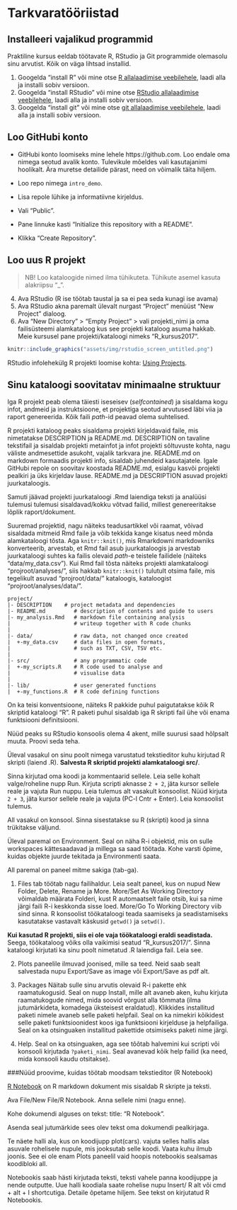 
# Tarkvaratööriistad {#tools}

## Installeeri vajalikud programmid

Praktiline kursus eeldab töötavate R, RStudio ja Git programmide olemasolu sinu arvutist. 
Kõik on väga lihtsad installid.

1. Googelda "install R" või mine otse [R allalaadimise veebilehele](https://cran.r-project.org), laadi alla ja installi sobiv versioon.
2. Googelda "install RStudio" või mine otse [RStudio allalaadimise veebilehele](https://www.rstudio.com/products/rstudio/download/), laadi alla ja installi sobiv versioon.
3. Googelda "install git" või mine otse [git allalaadimise veebilehele](https://git-scm.com/downloads), laadi alla ja installi sobiv versioon.

## Loo GitHubi konto 

- GitHubi konto loomiseks mine lehele https://github.com. Loo endale oma nimega seotud avalik konto. Tulevikule mõeldes vali kasutajanimi hoolikalt. Ära muretse detailide pärast, need on võimalik täita hiljem.

- Loo repo nimega `intro_demo`.
- Lisa repole lühike ja informatiivne kirjeldus. 
- Vali "Public".
- Pane linnuke kasti "Initialize this repository with a README".
- Klikka "Create Repository".

## Loo uus R projekt

> NB! Loo kataloogide nimed ilma tühikuteta. Tühikute asemel kasuta alakriipsu "\_". 

4. Ava RStudio (R ise töötab taustal ja sa ei pea seda kunagi ise avama)
5. Ava RStudio akna paremalt ülevalt nurgast "Project" menüüst "New Project" dialoog.
6. Ava "New Directory" > "Empty Project" > vali projekti_nimi ja oma failisüsteemi alamkataloog kus see projekti kataloog asuma hakkab. Meie kursusel pane projekti/kataloogi nimeks "R_kursus2017".

```r
knitr::include_graphics("assets/img/rstudio_screen_untitled.png")
```

RStudio infolehekülg R projekti loomise kohta: [Using Projects](https://support.rstudio.com/hc/en-us/articles/200526207-Using-Projects).

## Sinu kataloogi soovitatav minimaalne struktuur

Iga R projekt peab olema täiesti iseseisev (_selfcontained_) ja sisaldama kogu infot, andmeid ja instruktsioone, et projektiga seotud arvutused läbi viia ja raport genereerida.
Kõik faili _path_-id peavad olema suhtelised.


R projekti kataloog peaks sisaldama projekti kirjeldavaid faile, mis nimetatakse 
DESCRIPTION ja README.md. 
DESCRIPTION on tavaline tekstifail ja sisaldab projekti metainfot ja infot projekti sõltuvuste kohta, nagu väliste andmesettide asukoht, vajalik tarkvara jne.
README.md on markdown formaadis projekti info, sisaldab juhendeid kasutajatele.
Igale GitHubi repole on soovitav koostada README.md, esialgu kasvõi projekti pealkiri ja üks kirjeldav lause. 
README.md ja DESCRIPTION asuvad projekti juurkataloogis.


Samuti jäävad projekti juurkataloogi .Rmd laiendiga teksti ja analüüsi tulemusi tulemusi sisaldavad/kokku võtvad failid, millest genereeritakse lõplik raport/dokument.


Suuremad projektid, nagu näiteks teadusartikkel või raamat, võivad sisaldada mitmeid Rmd faile ja võib tekkida kange kisatus need mõnda alamkataloogi tõsta. 
Aga `knitr::knit()`, mis Rmarkdowni markdowniks konverteerib, arvestab, et Rmd fail asub juurkataloogis ja arvestab juurkataloogi suhtes ka failis olevaid _path_-e teistele failidele (näiteks "data/my_data.csv"). 
Kui Rmd fail tõsta näiteks projekti alamkataloogi "projroot/analyses/", siis hakkab `knitr::knit()` tulutult otsima faile, mis tegelikult asuvad "projroot/data/" kataloogis, kataloogist "projroot/analyses/data/".  
 
```
project/
|- DESCRIPTION    # project metadata and dependencies
|- README.md         # description of contents and guide to users
|- my_analysis.Rmd   # markdown file containing analysis
|                    # writeup together with R code chunks
|
|- data/             # raw data, not changed once created 
|  +-my_data.csv     # data files in open formats, 
|                    # such as TXT, CSV, TSV etc.
|
|- src/              # any programmatic code
|  +-my_scripts.R    # R code used to analyse and 
|                    # visualise data
|
|- lib/              # user generated functions
|  +-my_functions.R  # R code defining functions
```
On ka teisi konventsioone, näiteks R pakkide puhul paigutatakse kõik R skriptid 
kataloogi "R". 
R paketi puhul sisaldab iga R skripti fail ühe või enama funktsiooni definitsiooni.



Nüüd peaks su RStudio konsoolis olema 4 akent, mille suurusi saad hõlpsalt muuta. Proovi seda teha.

Üleval vasakul on sinu poolt nimega varustatud tekstieditor kuhu kirjutad R skripti (laiend .R).
**Salvesta R skriptid projekti alamkataloogi src/**.

Sinna kirjutad oma koodi ja kommentaarid sellele. 
Leia selle kohalt valge/roheline nupp Run. 
Kirjuta scripti aknasse `2 + 2`, jäta kursor sellele reale ja vajuta Run nuppu. 
Leia tulemus alt vasakult konsoolist. 
Nüüd kirjuta `2 + 3`, jäta kursor sellele reale ja vajuta 
(PC-l Cntr + Enter). 
Leia konsoolist tulemus.

All vasakul on konsool. 
Sinna sisestatakse su R (skripti) kood ja sinna trükitakse väljund.

Üleval paremal on Environment. 
Seal on näha R-i objektid, mis on sulle workspaces kättesaadavad ja millega sa saad töötada. 
Kohe varsti õpime, kuidas objekte juurde tekitada ja Environmenti saata.

All paremal on paneel mitme sakiga (tab-ga). 

1. Files tab töötab nagu failihaldur. 
Leia sealt paneel, kus on nupud New Folder, Delete, Rename ja More. 
More/Set As Working Directory võimaldab määrata Folderi, kust R automaatselt faile otsib, kui sa nime järgi faili R-i keskkonda sisse loed. 
More/Go To Working Directory viib sind sinna. 
R konsoolist töökataloogi teada saamiseks ja seadistamiseks kasutatakse vastavalt käskusid `getwd()` ja `setwd()`.

**Kui kasutad R projekti, siis ei ole vaja töökataloogi eraldi seadistada.**
Seega, töökataloog võiks olla vaikimisi seatud "R_kursus2017/". 
Sinna kataloogi kirjutati ka sinu poolt nimetatud .R laiendiga fail. 
Leia see.

2. Plots paneelile ilmuvad joonised, mille sa teed. Neid saab sealt salvestada nupu Export/Save as image või Export/Save as pdf alt.

3. Packages Näitab sulle sinu arvutis olevaid R-i pakette ehk raamatukogusid. 
Seal on nupp Install, mille alt avaneb aken, kuhu kirjuta raamatukogude nimed, mida soovid võrgust alla tõmmata (ilma jutumärkideta, komadega üksteisest eraldatud). Klikkides installitud paketi nimele avaneb selle paketi helpfail. 
Seal on ka nimekiri kõikidest selle paketi funktsioonidest koos iga funktsiooni kirjelduse ja helpfailiga. 
Seal on ka otsinguaken installitud pakettide otsimiseks paketi nime järgi. 

4. Help. Seal on ka otsinguaken, aga see tõõtab halvemini kui scripti või konsooli kirjutada `?paketi_nimi`. 
Seal avanevad kõik help failid (ka need, mida konsooli kaudu otsitakse). 

###Nüüd proovime, kuidas töötab moodsam tekstieditor (R Notebook)

[R Notebook](http://rmarkdown.rstudio.com/r_notebooks.html) on R markdown dokument mis sisaldab R skripte ja teksti. 

Ava File/New File/R Notebook.
Anna sellele nimi (nagu enne).

Kohe dokumendi alguses on tekst: title: "R Notebook". 

Asenda seal jutumärkide sees olev tekst oma dokumendi pealkirjaga.

Te näete halli ala, kus on koodijupp plot(cars). vajuta selles hallis alas asuvale rohelisele nupule, mis jooksutab selle koodi. Vaata kuhu ilmub joonis. See ei ole enam Plots paneelil vaid hoopis notebookis sealsamas koodibloki all. 

Notebookis saab hästi kirjutada teksti, teksti vahele panna koodijuppe ja nende outputte. Uue halli koodiala saate rohelise nupu Insert/ R alt või cmd + alt + I shortcutiga. Detaile õpetame hiljem. See tekst on kirjutatud R Notebookis.
